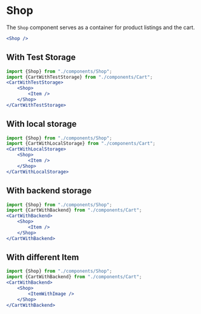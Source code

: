 
<Meta of={ShopStories} />

# Shop
The `Shop` component serves as a container for product listings and the cart.

```jsx
<Shop />
```

<Canvas>
    <Story name="Default">
        <Shop />
    </Story>
</Canvas>

## With Test Storage

```jsx
import {Shop} from "./components/Shop";
import {CartWithTestStorage} from "./components/Cart";
<CartWithTestStorage>
    <Shop>
        <Item />
    </Shop>
</CartWithTestStorage>
```

## With local storage

```jsx
import {Shop} from "./components/Shop";
import {CartWithLocalStorage} from "./components/Cart";
<CartWithLocalStorage>
    <Shop>
        <Item />
    </Shop>
</CartWithLocalStorage>
```

## With backend storage

```jsx
import {Shop} from "./components/Shop";
import {CartWithBackend} from "./components/Cart";
<CartWithBackend>
    <Shop>
        <Item />
    </Shop>
</CartWithBackend>
```

## With different Item

```jsx
import {Shop} from "./components/Shop";
import {CartWithBackend} from "./components/Cart";
<CartWithBackend>
    <Shop>
        <ItemWithImage />
    </Shop>
</CartWithBackend>
```

<Canvas>
    <Story name="With Test Storage">
        <ShopStories.WithCartAndItem />
    </Story>
</Canvas>